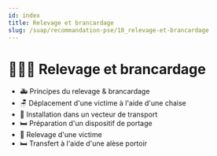 ---
id: index
title: Relevage et brancardage
slug: /suap/recommandation-pse/10_relevage-et-brancardage
---


# 🧑‍🤝‍🧑 Relevage et brancardage

- <Link to="/docs/suap/relevage-et-brancardage">🚑 Principes du relevage & brancardage</Link>
- <Link to="/docs/suap/deplacement-chaise">🪑 Déplacement d'une victime à l'aide d'une chaise</Link>
- <Link to="/docs/suap/installation-vecteur">🚐 Installation dans un vecteur de transport</Link>
- <Link to="/docs/suap/preparation-portage">🛏️ Préparation d'un dispositif de portage</Link>
- <Link to="/docs/suap/relevage-victime">🤝 Relevage d'une victime</Link>
- <Link to="/docs/suap/transfert-alaise">🛏️ Transfert à l'aide d'une alèse portoir</Link>
